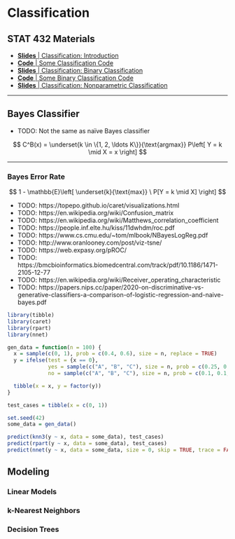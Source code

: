 # Classification

## STAT 432 Materials

- [**Slides** | Classification: Introduction](https://fall-2019.stat432.org/slides/classification.pdf)
- [**Code** | Some Classification Code](https://fall-2019.stat432.org/misc/some-class-code-for-class.R)
- [**Slides** | Classification: Binary Classification](https://fall-2019.stat432.org/slides/binary-classification.pdf)
- [**Code** | Some Binary Classification Code](https://fall-2019.stat432.org/misc/some-binary-class-code-for-class.R)
- [**Slides** | Classification: Nonparametric Classification](https://fall-2019.stat432.org/slides/nonparametric-classification.pdf)

***

## Bayes Classifier

- TODO: Not the same as naïve Bayes classifier

$$
C^B(x) = \underset{k \in \{1, 2, \ldots K\}}{\text{argmax}} P\left[ Y = k \mid X = x \right]
$$

***

### Bayes Error Rate

$$
1 - \mathbb{E}\left[ \underset{k}{\text{max}} \ P[Y = k \mid X] \right]
$$

- TODO: https://topepo.github.io/caret/visualizations.html
- TODO: https://en.wikipedia.org/wiki/Confusion_matrix
- TODO: https://en.wikipedia.org/wiki/Matthews_correlation_coefficient
- TODO: https://people.inf.elte.hu/kiss/11dwhdm/roc.pdf
- TODO: https://www.cs.cmu.edu/~tom/mlbook/NBayesLogReg.pdf
- TODO: http://www.oranlooney.com/post/viz-tsne/
- TODO: https://web.expasy.org/pROC/
- TODO: https://bmcbioinformatics.biomedcentral.com/track/pdf/10.1186/1471-2105-12-77
- TODO: https://en.wikipedia.org/wiki/Receiver_operating_characteristic
- TODO: https://papers.nips.cc/paper/2020-on-discriminative-vs-generative-classifiers-a-comparison-of-logistic-regression-and-naive-bayes.pdf

```r
library(tibble)
library(caret)
library(rpart)
library(nnet)
```

```r
gen_data = function(n = 100) {
  x = sample(c(0, 1), prob = c(0.4, 0.6), size = n, replace = TRUE)
  y = ifelse(test = {x == 0},
             yes = sample(c("A", "B", "C"), size = n, prob = c(0.25, 0.50, 0.25), replace = TRUE),
             no = sample(c("A", "B", "C"), size = n, prob = c(0.1, 0.1, 0.4) / 0.6, replace = TRUE))

  tibble(x = x, y = factor(y))
}

test_cases = tibble(x = c(0, 1))

set.seed(42)
some_data = gen_data()

predict(knn3(y ~ x, data = some_data), test_cases)
predict(rpart(y ~ x, data = some_data), test_cases)
predict(nnet(y ~ x, data = some_data, size = 0, skip = TRUE, trace = FALSE), test_cases)
```

## Modeling

### Linear Models

### k-Nearest Neighbors

### Decision Trees
